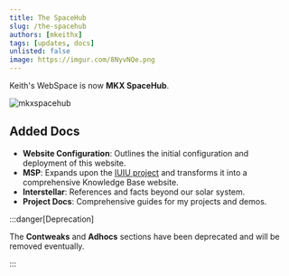```yaml
---
title: The SpaceHub
slug: /the-spacehub
authors: [mkeithx]
tags: [updates, docs]
unlisted: false
image: https://imgur.com/8NyvNQe.png
---
```


Keith's WebSpace is now **MKX SpaceHub**.

![mkxspacehub](https://imgur.com/8NyvNQe.png)

<!-- truncate -->

## Added Docs

- **Website Configuration**: Outlines the initial configuration and deployment of this website.
- **MSP**: Expands upon the [IUIU project](https://kitiplex.github.io/iuiu/docs/joey) and transforms it into a comprehensive Knowledge Base website.
- **Interstellar**: References and facts beyond our solar system.
- **Project Docs**: Comprehensive guides for my projects and demos.

:::danger[Deprecation]

The **Contweaks** and **Adhocs** sections have been deprecated and will be removed eventually.

:::
